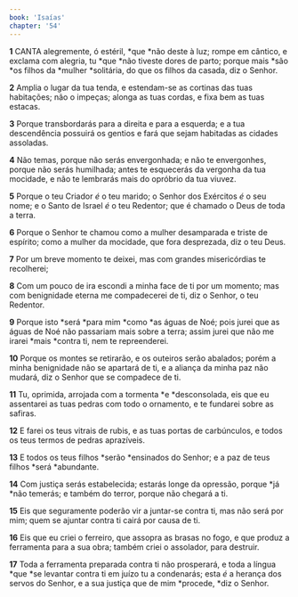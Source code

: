 ```yaml
---
book: 'Isaías'
chapter: '54'
---
```


**1** CANTA alegremente, ó estéril, *que *não deste à luz; rompe em cântico, e exclama com alegria, tu *que *não tiveste dores de parto; porque mais *são *os filhos da *mulher *solitária, do que os filhos da casada, diz o Senhor.

**2** Amplia o lugar da tua tenda, e estendam-se as cortinas das tuas habitações; não o impeças; alonga as tuas cordas, e fixa bem as tuas estacas.

**3** Porque transbordarás para a direita e para a esquerda; e a tua descendência possuirá os gentios e fará que sejam habitadas as cidades assoladas.

**4** Não temas, porque não serás envergonhada; e não te envergonhes, porque não serás humilhada; antes te esquecerás da vergonha da tua mocidade, e não te lembrarás mais do opróbrio da tua viuvez.

**5** Porque o teu Criador _é_ o teu marido; o Senhor dos Exércitos _é_ o seu nome; e o Santo de Israel _é_ o teu Redentor; que é chamado o Deus de toda a terra.

**6** Porque o Senhor te chamou como a mulher desamparada e triste de espírito; como a mulher da mocidade, que fora desprezada, diz o teu Deus.

**7** Por um breve momento te deixei, mas com grandes misericórdias te recolherei;

**8** Com um pouco de ira escondi a minha face de ti por um momento; mas com benignidade eterna me compadecerei de ti, diz o Senhor, o teu Redentor.

**9** Porque isto *será *para mim *como *as águas de Noé; pois jurei que as águas de Noé não passariam mais sobre a terra; assim jurei que não me irarei *mais *contra ti, nem te repreenderei.

**10** Porque os montes se retirarão, e os outeiros serão abalados; porém a minha benignidade não se apartará de ti, e a aliança da minha paz não mudará, diz o Senhor que se compadece de ti.

**11** Tu, oprimida, arrojada com a tormenta *e *desconsolada, eis que eu assentarei as tuas pedras com todo o ornamento, e te fundarei sobre as safiras.

**12** E farei os teus vitrais de rubis, e as tuas portas de carbúnculos, e todos os teus termos de pedras aprazíveis.

**13** E todos os teus filhos *serão *ensinados do Senhor; e a paz de teus filhos *será *abundante.

**14** Com justiça serás estabelecida; estarás longe da opressão, porque *já *não temerás; e também do terror, porque não chegará a ti.

**15** Eis que seguramente poderão vir a juntar-se contra ti, mas não será por mim; quem se ajuntar contra ti cairá por causa de ti.

**16** Eis que eu criei o ferreiro, que assopra as brasas no fogo, e que produz a ferramenta para a sua obra; também criei o assolador, para destruir.

**17** Toda a ferramenta preparada contra ti não prosperará, e toda a língua *que *se levantar contra ti em juízo tu a condenarás; esta _é_ a herança dos servos do Senhor, e a sua justiça que de mim *procede, *diz o Senhor.
